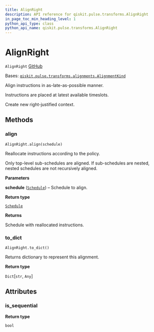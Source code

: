 ```yaml
---
title: AlignRight
description: API reference for qiskit.pulse.transforms.AlignRight
in_page_toc_min_heading_level: 1
python_api_type: class
python_api_name: qiskit.pulse.transforms.AlignRight
---
```


# AlignRight

<span id="qiskit.pulse.transforms.AlignRight" />

`AlignRight` [GitHub](https://github.com/qiskit/qiskit/tree/stable/0.22/qiskit/pulse/transforms/alignments.py "view source code")

Bases: [`qiskit.pulse.transforms.alignments.AlignmentKind`](pulse#qiskit.pulse.transforms.AlignmentKind "qiskit.pulse.transforms.alignments.AlignmentKind")

Align instructions in as-late-as-possible manner.

Instructions are placed at latest available timeslots.

Create new right-justified context.

## Methods

### align

<span id="qiskit.pulse.transforms.AlignRight.align" />

`AlignRight.align(schedule)`

Reallocate instructions according to the policy.

Only top-level sub-schedules are aligned. If sub-schedules are nested, nested schedules are not recursively aligned.

**Parameters**

**schedule** ([`Schedule`](qiskit.pulse.Schedule "qiskit.pulse.schedule.Schedule")) – Schedule to align.

**Return type**

[`Schedule`](qiskit.pulse.Schedule "qiskit.pulse.schedule.Schedule")

**Returns**

Schedule with reallocated instructions.

### to\_dict

<span id="qiskit.pulse.transforms.AlignRight.to_dict" />

`AlignRight.to_dict()`

Returns dictionary to represent this alignment.

**Return type**

`Dict`\[`str`, `Any`]

## Attributes

<span id="qiskit.pulse.transforms.AlignRight.is_sequential" />

### is\_sequential

**Return type**

`bool`

